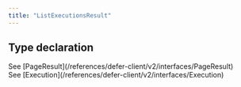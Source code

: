 ```yaml
---
title: "ListExecutionsResult"
---
```


## Type declaration

<ResponseField name="ListExecutionsResult" type="PageResult<Execution>">
  See [PageResult](/references/defer-client/v2/interfaces/PageResult)
  <br />
  See [Execution](/references/defer-client/v2/interfaces/Execution)
</ResponseField>
